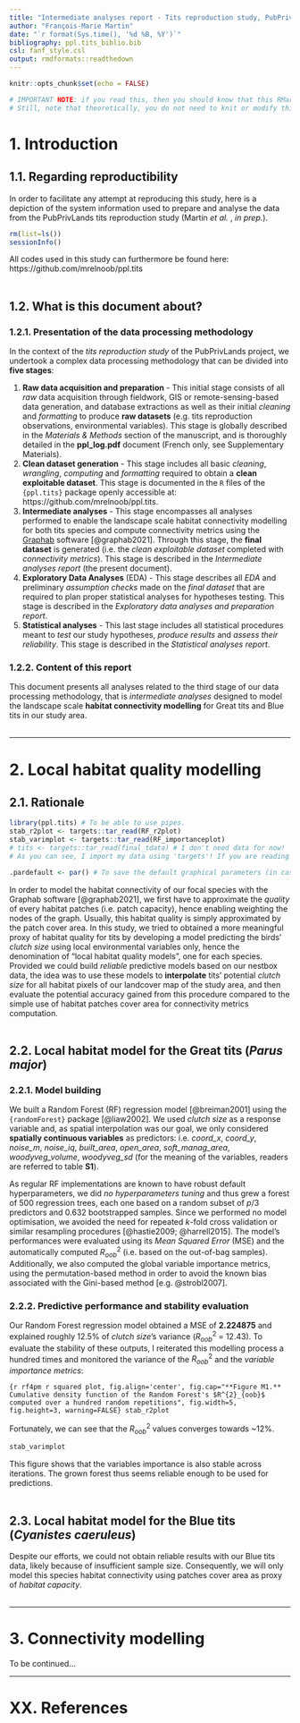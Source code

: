 ```yaml
---
title: "Intermediate analyses report - Tits reproduction study, PubPrivLands project (Martin *et al.*, *in prep.*)"
author: "François-Marie Martin"
date: "`r format(Sys.time(), '%d %B, %Y')`"
bibliography: ppl.tits_biblio.bib
csl: fanf_style.csl
output: rmdformats::readthedown
---
```


```r
knitr::opts_chunk$set(echo = FALSE)

# IMPORTANT NOTE: if you read this, then you should know that this RMarkdown report has been written as a 'target' in a {targets} pipeline (https://books.ropensci.org/targets/). If you simply want to knit this report, you need to do it using using 'targets::tar_make()' (provided that you did not altered the structure of the "ppl.tits" folder to which this report belongs), otherwise it won't work! Alternatively, you can paste this .Rmd at the root of the "ppl.tits" folder. If you want to run the code contained within the code chunks of this document WITHOUT knitting, then you need to set the working directory of this .Rmd document at the root of the "ppl.tits" folder using the global options of RStudio, 'setwd()', or 'knitr::opts_knit$set(root.dir = '~/')'. That is because R, RStudio or {knitr} do not seem to be able to find the "_targets" folder containing the targets that are called by my code chunks otherwise... By default, RMarkdown sets the working directory where the .Rmd file is stored, not at the root of the R project the report is a part of.
# Still, note that theoretically, you do not need to knit or modify this document as it is meant for reproducibility and you can simply read the .html file for that.
```

# 1. Introduction
## 1.1. Regarding reproductibility


In order to facilitate any attempt at reproducing this study, here is a depiction of the system information used to prepare and analyse the data from the PubPrivLands tits reproduction study (Martin *et al.* , *in prep.*).

```r
rm(list=ls())
sessionInfo()
```

All codes used in this study can furthermore be found here: https://github.com/mrelnoob/ppl.tits
\
\

## 1.2. What is this document about?
### 1.2.1. Presentation of the data processing methodology

In the context of the *tits reproduction study* of the PubPrivLands project, we undertook a complex data processing methodology that can be divided into **five stages**:

1. **Raw data acquisition and preparation** - This initial stage consists of all *raw* data acquisition through fieldwork, GIS or remote-sensing-based data generation, and database extractions as well as their initial *cleaning* and *formatting* to produce **raw datasets** (e.g. tits reproduction observations, environmental variables). This stage is globally described in the *Materials & Methods* section of the manuscript, and is thoroughly detailed in the **ppl_log.pdf** document (French only, see Supplementary Materials).
2. **Clean dataset generation** - This stage includes all basic *cleaning*, *wrangling*, *computing* and *formatting* required to obtain a **clean exploitable dataset**. This stage is documented in the `R` files of the `{ppl.tits}` package openly accessible at: https://github.com/mrelnoob/ppl.tits.
3. **Intermediate analyses** - This stage encompasses all analyses performed to enable the landscape scale habitat connectivity modelling for both tits species and compute connectivity metrics using the [Graphab](https://sourcesup.renater.fr/www/graphab/fr/home.html) software [@graphab2021]. Through this stage, the **final dataset** is generated (i.e. the *clean exploitable dataset* completed with *connectivity metrics*). This stage is described in the *Intermediate analyses report* (the present document).
4. **Exploratory Data Analyses** (EDA) - This stage describes all *EDA* and preliminary *assumption checks* made on the *final dataset* that are required to plan proper statistical analyses for hypotheses testing. This stage is described in the *Exploratory data analyses and preparation report*.
5. **Statistical analyses** - This last stage includes all statistical procedures meant to *test* our study hypotheses, *produce results* and *assess their reliability*. This stage is described in the *Statistical analyses report*.


### 1.2.2. Content of this report

This document presents all analyses related to the third stage of our data processing methodology, that is *intermediate analyses* designed to model the landscape scale **habitat connectivity modelling** for Great tits and Blue tits in our study area.
\
\

******

# 2. Local habitat quality modelling
## 2.1. Rationale

```r
library(ppl.tits) # To be able to use pipes.
stab_r2plot <- targets::tar_read(RF_r2plot)
stab_varimplot <- targets::tar_read(RF_importanceplot)
# tits <- targets::tar_read(final_tdata) # I don't need data for now!
# As you can see, I import my data using 'targets'! If you are reading this report and don't know what it is or how I created and stored them, you should read the README or the _devhistory.R files available at https://github.com/mrelnoob/ppl.tits. 

.pardefault <- par() # To save the default graphical parameters (in case I want to restore them).
```

In order to model the habitat connectivity of our focal species with the Graphab software [@graphab2021], we first have to approximate the *quality* of every habitat patches (i.e. patch capacity), hence enabling weighting the nodes of the graph. Usually, this habitat quality is simply approximated by the patch cover area. In this study, we tried to obtained a more meaningful proxy of habitat quality for tits by developing a model predicting the birds' *clutch size* using local environmental variables only, hence the denomination of "local habitat quality models", one for each species.  
Provided we could build *reliable* predictive models based on our nestbox data, the idea was to use these models to **interpolate** tits' potential *clutch size* for all habitat pixels of our landcover map of the study area, and then evaluate the potential accuracy gained from this procedure compared to the simple use of habitat patches cover area for connectivity metrics computation. 
\
\

## 2.2. Local habitat model for the Great tits (*Parus major*)
### 2.2.1. Model building

We built a Random Forest (RF) regression model [@breiman2001] using the `{randomForest}` package [@liaw2002]. We used *clutch size* as a response variable and, as spatial interpolation was our goal, we only considered **spatially continuous variables** as predictors: i.e. *coord_x*, *coord_y*, *noise_m*, *noise_iq*, *built_area*, *open_area*, *soft_manag_area*, *woodyveg_volume*, *woodyveg_sd* (for the meaning of the variables, readers are referred to table **S1**). 

As regular RF implementations are known to have robust default hyperparameters, we did *no hyperparameters tuning* and thus grew a forest of 500 regression trees, each one based on a random subset of $p/3$ predictors and $0.632$ bootstrapped samples. Since we performed no model optimisation, we avoided the need for repeated *k*-fold cross validation or similar resampling procedures [@hastie2009; @harrell2015]. 
The model's performances were evaluated using its *Mean Squared Error* (MSE) and the automatically computed $R^{2}_{oob}$ (i.e. based on the out-of-bag samples). Additionally, we also computed the global variable importance metrics, using the permutation-based method in order to avoid the known bias associated with the Gini-based method [e.g. @strobl2007]. 


### 2.2.2. Predictive performance and stability evaluation

Our Random Forest regression model obtained a MSE of **2.224875** and explained roughly 12.5% of *clutch size*'s variance ($R^{2}_{oob}$ = 12.43). 
To evaluate the stability of these outputs, I reiterated this modelling process a hundred times and monitored the variance of the $R^{2}_{oob}$ and the *variable importance metrics*:

```{r rf4pm r squared plot, fig.align='center', fig.cap="**Figure M1.** Cumulative density function of the Random Forest's $R^{2}_{oob}$ computed over a hundred random repetitions", fig.width=5, fig.height=3, warning=FALSE}
stab_r2plot
```

Fortunately, we can see that the $R^{2}_{oob}$ values converges towards ~12%. 

```r
stab_varimplot
```

This figure shows that the variables importance is also stable across iterations. The grown forest thus seems reliable enough to be used for predictions.
\
\

## 2.3. Local habitat model for the Blue tits (*Cyanistes caeruleus*)

Despite our efforts, we could not obtain reliable results with our Blue tits data, likely because of insufficient sample size. Consequently, we will only model this species habitat connectivity using patches cover area as proxy of *habitat capacity*.
\
\ 

******

# 3. Connectivity modelling

To be continued...

******
# XX. References
